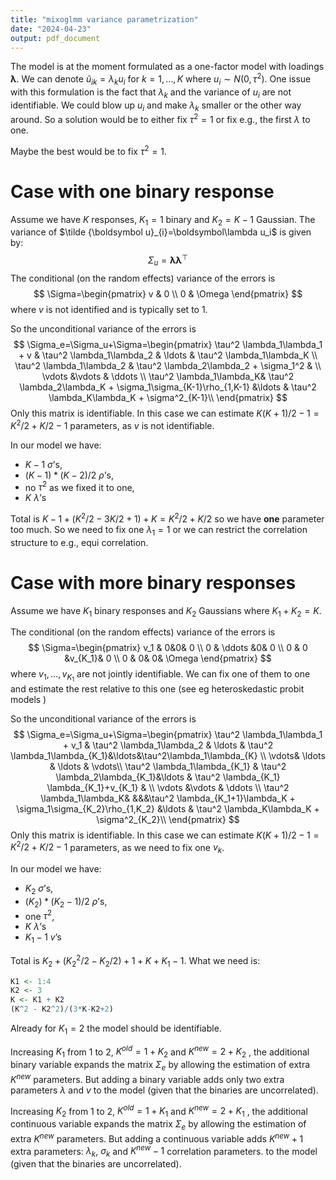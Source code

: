```yaml
---
title: "mixoglmm variance parametrization"
date: "2024-04-23"
output: pdf_document
---
```


The model is at the moment formulated as a one-factor model with loadings $\boldsymbol\lambda$. We can denote $\tilde u_{ik}=\lambda_k u_i$ for $k=1,\ldots,K$ 
where $u_i\sim N(0, \tau^2)$. 
One issue with this formulation is the fact that 
$\lambda_k$ and the variance of $u_i$ are not identifiable. We could blow up 
$u_i$ and make $\lambda_k$ smaller or the other way around. So a solution would be to either fix $\tau^2=1$ or fix e.g., the first $\lambda$ to one.

Maybe the best would be to fix $\tau^2=1$. 

# Case with one binary response

Assume we have $K$ responses, $K_1=1$ binary and $K_2=K-1$ Gaussian.
The variance of $\tilde {\boldsymbol u}_{i}=\boldsymbol\lambda u_i$ is given by:
$$
\Sigma_u=\boldsymbol\lambda \boldsymbol\lambda^\top
$$
The conditional (on the random effects) variance of the errors is
$$
\Sigma=\begin{pmatrix}
v & 0 \\
0 & \Omega
\end{pmatrix}
$$
where $v$ is not identified and is typically set to 1.

So the unconditional variance of the errors is
$$
\Sigma_e=\Sigma_u+\Sigma=\begin{pmatrix}
\tau^2 \lambda_1\lambda_1 + v & \tau^2 \lambda_1\lambda_2 & \ldots & \tau^2 \lambda_1\lambda_K \\
\tau^2 \lambda_1\lambda_2 & \tau^2 \lambda_2\lambda_2 + \sigma_1^2 & \\
\vdots &\vdots & \ddots \\
\tau^2 \lambda_1\lambda_K& \tau^2 \lambda_2\lambda_K + \sigma_1\sigma_{K-1}\rho_{1,K-1} &\ldots & \tau^2 \lambda_K\lambda_K + \sigma^2_{K-1}\\
\end{pmatrix}
$$
Only this matrix is identifiable. 
In this case we can estimate $K(K+1)/2 - 1=K^2/2 + K/2 - 1$ parameters, as 
$v$ is not identifiable. 

In our model we have:

* $K-1$ $\sigma$'s, 
* $(K-1)*(K-2)/2$ $\rho$'s, 
* no $\tau^2$ as we fixed it to one, 
* $K$ $\lambda$'s 

Total is $K-1+(K^2/2-3K/2+1)+K=K^2/2 + K/2$ so we have **one** parameter too much. So we need to fix one $\lambda_1=1$ or we can restrict the correlation structure to e.g., equi correlation.

# Case with more binary responses

Assume we have $K_1$ binary responses and $K_2$ Gaussians where $K_1+K_2=K$.

The conditional (on the random effects) variance of the errors is
$$
\Sigma=\begin{pmatrix}
v_1 & 0&0& 0 \\
0 & \ddots &0& 0 \\
0 & 0 &v_{K_1}& 0 \\
0 & 0& 0&  \Omega
\end{pmatrix}
$$
where $v_1,\ldots,v_{K_1}$ are not jointly identifiable. We can fix one of them to one 
and estimate the rest relative to this one (see eg heteroskedastic probit models )

So the unconditional variance of the errors is
$$
\Sigma_e=\Sigma_u+\Sigma=\begin{pmatrix}
\tau^2 \lambda_1\lambda_1 + v_1 & \tau^2 \lambda_1\lambda_2 & \ldots & \tau^2 \lambda_1\lambda_{K_1}&\ldots&\tau^2\lambda_1\lambda_{K} \\
\vdots& \ldots & \ldots & \vdots\\
\tau^2 \lambda_1\lambda_{K_1} & \tau^2 \lambda_2\lambda_{K_1}&\ldots &  \tau^2 \lambda_{K_1} \lambda_{K_1}+v_{K_1} & \\
\vdots &\vdots & \ddots \\
\tau^2 \lambda_1\lambda_K& &&&\tau^2 \lambda_{K_1+1}\lambda_K + \sigma_1\sigma_{K_2}\rho_{1,K_2} &\ldots & \tau^2 \lambda_K\lambda_K + \sigma^2_{K_2}\\
\end{pmatrix}
$$
Only this matrix is identifiable. 
In this case we can estimate $K(K+1)/2 - 1=K^2/2 + K/2 - 1$ parameters, as 
we need to fix one $v_k$. 

In our model we have:

* $K_2$ $\sigma$'s, 
* $(K_2)*(K_2-1)/2$ $\rho$'s, 
* one $\tau^2$, 
* $K$ $\lambda$'s 
* $K_1-1$ $v$'s

Total is $K_2+(K_2^2/2-K_2/2)+1+K + K_1-1$.
What we need is:
\begin{align}
K^2/2 + K/2 - 1 \geq K_2+(K_2^2/2-K_2/2)+1+K + K_1-1\\
K^2/2 + K/2 - 1 \geq (K_2^2/2-K_2/2)+ 2K\\
K^2/2 + K/2 - 2K - 1 \geq (K_2^2/2- K_2/2)\\
K^2/2 - 3K/2 - 1 \geq (K_2^2/2- K_2/2)\\
K^2/2 - K_2^2/2 \geq 3K/2 - K_2/2 + 1 \\
K^2 - K_2^2 \geq 3K - K_2 + 2 \\
\frac{K^2 - K_2^2}{3K - K_2 + 2}\geq 1 \\
\end{align}
```r
K1 <- 1:4
K2 <- 3
K <- K1 + K2
(K^2 - K2^2)/(3*K-K2+2)
```
Already for $K_1=2$ the model should be identifiable.

Increasing $K_1$ from $1$ to $2$, $K^{old}=1+K_2$  and $K^{new}=2+K_2$ , 
the additional binary variable expands the matrix 
$\Sigma_e$ by allowing the estimation of extra $K^{new}$ parameters. But adding a binary variable adds only two extra parameters $\lambda$ and $v$ 
to the model (given that the binaries are uncorrelated).

Increasing $K_2$ from $1$ to $2$, $K^{old}=1+K_1$  and $K^{new}=2+K_1$ , 
the additional continuous variable expands the matrix 
$\Sigma_e$ by allowing the estimation of extra $K^{new}$ parameters. 
But adding a continuous variable adds $K^{new}+1$ extra parameters:
$\lambda_k$, $\sigma_k$ and $K^{new}-1$ correlation parameters.
to the model (given that the binaries are uncorrelated).
